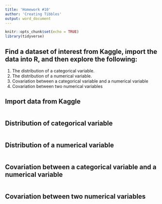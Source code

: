 ```yaml
---
title: 'Homework #10'
author: 'Creating Tibbles'
output: word_document
---
```


```r
knitr::opts_chunk$set(echo = TRUE)
library(tidyverse)
```

## Find a dataset of interest from Kaggle, import the data into R, and then explore the following:

1.  The distribution of a categorical variable.
1.  The distribution of a numerical variable.
1.  Covariation between a categorical variable and a numerical variable
1.  Covariation between two numerical variables

## Import data from Kaggle

```r

```


## Distribution of categorical variable

```r

```

## Distribution of a numerical variable  

```r

```


## Covariation between a categorical variable and a numerical variable

```r

```


## Covariation between two numerical variables  

```r

```

